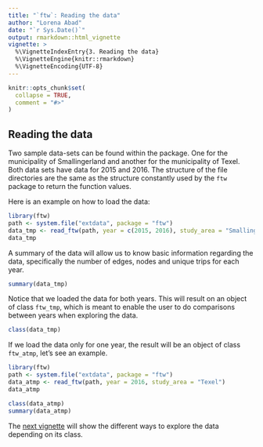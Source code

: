 ```yaml
---
title: "`ftw`: Reading the data"
author: "Lorena Abad"
date: "`r Sys.Date()`"
output: rmarkdown::html_vignette
vignette: >
  %\VignetteIndexEntry{3. Reading the data}
  %\VignetteEngine{knitr::rmarkdown}
  %\VignetteEncoding{UTF-8}
---
```


```r
knitr::opts_chunk$set(
  collapse = TRUE,
  comment = "#>"
)
```

## Reading the data 

Two sample data-sets can be found within the package. One for the municipality of Smallingerland and another for the municipality of Texel. Both data sets have data for 2015 and 2016. The structure of the file directories are the same as the structure constantly used by the `ftw` package to return the function values. 

Here is an example on how to load the data:

```r
library(ftw)
path <- system.file("extdata", package = "ftw")
data_tmp <- read_ftw(path, year = c(2015, 2016), study_area = "Smallingerland")
data_tmp
```

A summary of the data will allow us to know basic information regarding the data, specifically the number of edges, nodes and unique trips for each year. 

```r
summary(data_tmp)
```

Notice that we loaded the data for both years. This will result on an object of class `ftw_tmp`, which is meant to enable the user to do comparisons between years when exploring the data. 

```r
class(data_tmp)
```

If we load the data only for one year, the result will be an object of class `ftw_atmp`, let's see an example.

```r
library(ftw)
path <- system.file("extdata", package = "ftw")
data_atmp <- read_ftw(path, year = 2016, study_area = "Texel")
data_atmp
```

```r
class(data_atmp)
summary(data_atmp)
```

The [next vignette](vignette("vignette4", package = "ftw")) will show the different ways to explore the data depending on its class. 
